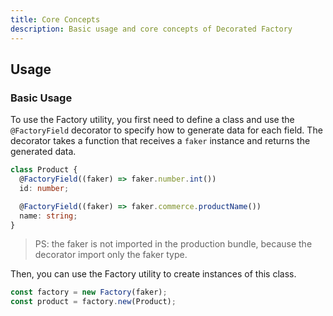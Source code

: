 ```yaml
---
title: Core Concepts
description: Basic usage and core concepts of Decorated Factory
---
```


## Usage

### Basic Usage
To use the Factory utility, you first need to define a class and use the `@FactoryField` decorator to specify how to generate data for each field. The decorator takes a function that receives a `faker` instance and returns the generated data.


```typescript
class Product {
  @FactoryField((faker) => faker.number.int())
  id: number;

  @FactoryField((faker) => faker.commerce.productName())
  name: string;
}
```
> PS: the faker is not imported in the production bundle, because the decorator import only the faker type.


Then, you can use the Factory utility to create instances of this class.

```typescript
const factory = new Factory(faker);
const product = factory.new(Product);
```